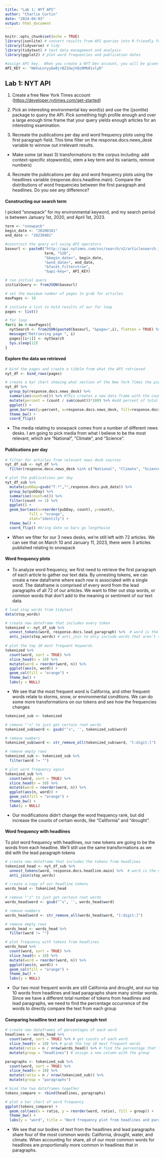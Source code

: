 ```yaml
---
title: "Lab 1: NYT API"
author: "Charlie Curtin"
date: "2024-04-03"
output: html_document
---
```


```r
knitr::opts_chunk$set(echo = TRUE)
library(jsonlite) # convert results from API queries into R-friendly formats 
library(tidyverse) # tidy
library(tidytext) # text data management and analysis
library(ggplot2) # plot word frequencies and publication dates

#assign API key.  When you create a NYT Dev account, you will be given a key
API_KEY <- "HmVuLnryyQa8jrBZ1GwjVQz0Mb01vlyD"
```

## Lab 1: NYT API

1.  Create a free New York Times account (<https://developer.nytimes.com/get-started>)

2.  Pick an interesting environmental key word(s) and use the {jsonlite} package to query the API. Pick something high profile enough and over a large enough time frame that your query yields enough articles for an interesting examination.

3.  Recreate the publications per day and word frequency plots using the first paragraph field.  This time filter on the response.docs.news_desk variable to winnow out irrelevant results.

-   Make some (at least 3) transformations to the corpus including: add context-specific stopword(s), stem a key term and its variants, remove numbers)

4.  Recreate the publications per day and word frequency plots using the headlines variable (response.docs.headline.main). Compare the distributions of word frequencies between the first paragraph and headlines. Do you see any difference?

#### Constructing our search term

I picked "snowpack" for my environmental keyword, and my search period is between January 1st, 2020, and April 1st, 2023.

```r
term <- "snowpack"
begin_date <- "20200101"
end_date <- "20230401"

#construct the query url using API operators
baseurl <- paste0("http://api.nytimes.com/svc/search/v2/articlesearch.json?q=",
                  term, "%20",
                  "&begin_date=", begin_date,
                  "&end_date=", end_date,
                  "&facet_filter=true",
                  "&api-key=", API_KEY)
```


```r
# run initial query
initialQuery <- fromJSON(baseurl)

# set the maximum number of pages to grab for articles
maxPages <- 10

# initiate a list to hold results of our for loop
pages <- list()

# for loop
for(i in 0:maxPages){
  nytSearch <- fromJSON(paste0(baseurl, "&page=",i), flatten = TRUE) %>% data.frame()
  message("Retrieving page ", i)
  pages[[i+1]] <- nytSearch 
  Sys.sleep(12)
}
```

#### Explore the data we retrieved

```r
# bind the pages and create a tibble from what the API retrieved
nyt_df <- bind_rows(pages)

# create a bar chart showing what section of the New York Times the piece of media came from
nyt_df %>% 
  group_by(response.docs.news_desk) %>%
  summarize(count=n()) %>% #This creates a new data frame with the count of records for each type_of_material.
  mutate(percent = (count / sum(count))*100) %>% #add percent of total column
  ggplot() +
  geom_bar(aes(y=percent, x=response.docs.news_desk, fill=response.docs.news_desk), stat = "identity") + 
  theme_bw() +
  coord_flip()
```

- The media relating to snowpack comes from a number of different news desks. I am going to pick media from what I believe to be the most relevant, which are "National", "Climate", and "Science".

#### Publications per day

```r
# filter for articles from relevant news desk sources
nyt_df_sub <- nyt_df %>% 
  filter(response.docs.news_desk %in% c("National", "Climate", "Science"))

# plot the publications per day
nyt_df_sub %>%
  mutate(pubDay=gsub("T.*","",response.docs.pub_date)) %>% 
  group_by(pubDay) %>%
  summarise(count=n()) %>%
  filter(count >= 2) %>%
  ggplot() +
  geom_bar(aes(x=reorder(pubDay, count), y=count),
           fill = "orange",
           stat="identity") +
  theme_bw() +
  coord_flip() #bring date so bars go lengthwise
```

- When we filter for our 3 news desks, we're still left with 72 articles. We can see that on March 10 and January 11, 2023, there were 3 articles published relating to snowpack

#### Word frequency plots

- To analyze word frequency, we first need to retrieve the first paragraph of each article to gather our text data. By unnesting tokens, we can create a new dataframe where each row is associated with a single word. The dataframe is comprised of every word from the lead paragraphs of all 72 of our articles. We want to filter out stop words, or common words that don't add to the meaning or sentiment of our text data.

```r
# load stop words from tidytext
data(stop_words)

# create new dataframe that includes every token
tokenized <- nyt_df_sub %>% 
  unnest_tokens(word, response.docs.lead_paragraph) %>%  # word is the new column, paragraph is the source
  anti_join(stop_words) # anti_join to only include words that aren't stop words
  
# plot the top 10 most frequent keywords
tokenized %>%
  count(word, sort = TRUE) %>%
  slice_head(n = 10) %>%
  mutate(word = reorder(word, n)) %>%
  ggplot(aes(n, word)) +
  geom_col(fill = "orange") +
  theme_bw() +
  labs(y = NULL)
```

- We see that the most frequent word is California, and other frequent words relate to storms, snow, or environmental conditions. We can do some more transformations on our tokens and see how the frequencies changes

```r
tokenized_sub <- tokenized

# remove "'s" to just get certain root words
tokenized_sub$word <- gsub("’s", '', tokenized_sub$word)

# remove numbers
tokenized_sub$word <- str_remove_all(tokenized_sub$word, "[:digit:]")

# remove empty rows
tokenized_sub <- tokenized_sub %>% 
  filter(word != "")

# plot word frequency again
tokenized_sub %>%
  count(word, sort = TRUE) %>%
  slice_head(n = 10) %>%
  mutate(word = reorder(word, n)) %>%
  ggplot(aes(n, word)) +
  geom_col(fill = "orange") +
  theme_bw() +
  labs(y = NULL)
```

- Our modifications didn't change the word frequency rank, but did increase the counts of certain words, like "California" and "drought".

#### Word frequency with headlines

To plot word frequency with headlines, our new tokens are going to be the words from each headline. We'll still use the same transformations as we did with the lead paragraph tokens

```r
# create new dataframe that includes the tokens from headlines
tokenized_head <- nyt_df_sub %>% 
  unnest_tokens(word, response.docs.headline.main) %>%  # word is the new column, paragraph is the source
  anti_join(stop_words)

# create a copy of our headline tokens
words_head <- tokenized_head

# remove "'s" to just get certain root words
words_head$word <- gsub("’s", '', words_head$word)

# remove numbers
words_head$word <- str_remove_all(words_head$word, "[:digit:]")

# remove empty rows
words_head <- words_head %>% 
  filter(word != "")

# plot frequency with tokens from headlines
words_head %>%
  count(word, sort = TRUE) %>%
  slice_head(n = 10) %>%
  mutate(word = reorder(word, n)) %>%
  ggplot(aes(n, word)) +
  geom_col(fill = "orange") +
  theme_bw() +
  labs(y = NULL)
```

- Our two most frequent words are still California and drought, and our top 10 words from headlines and lead paragraphs share many similar words. Since we have a different total number of tokens from headlines and lead paragraphs, we need to find the percentage occurrence of the words to directly compare the text from each group

#### Comparing headline text and lead paragraph text

```r
# create new dataframes of percentages of each word
headlines <- words_head %>%
  count(word, sort = TRUE) %>% # get counts of each word
  slice_head(n = 10) %>% # grab the top 10 most frequent words
  mutate(ratio = n / nrow(words_head)) %>% # find the percentage that the word occurred from the total amount of all tokens
  mutate(group = "headlines") # assign a new column with the group

paragraphs <- tokenized_sub %>%
  count(word, sort = TRUE) %>%
  slice_head(n = 10) %>% 
  mutate(ratio = n / nrow(tokenized_sub)) %>% 
  mutate(group = "paragraphs")

# bind the two dataframes together
tokens_compare <- rbind(headlines, paragraphs)

# plot a bar chart of word frequency
ggplot(tokens_compare) +
  geom_col(aes(x = ratio, y = reorder(word, ratio), fill = group)) +
  theme_bw() +
  labs(y = "word", title = "Word frequency plot from headlines and paragraphs")
```

- We see that our bodies of text from the headlines and lead paragraphs share four of the most common words: California, drought, water, and climate. When accounting for share, all of our most common words for headlines are proportionally more common in headlines that in paragraphs.







